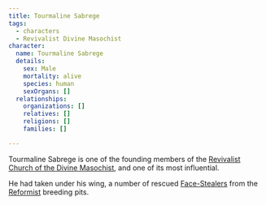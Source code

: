 ```yaml
---
title: Tourmaline Sabrege
tags:
  - characters
  - Revivalist Divine Masochist
character:
  name: Tourmaline Sabrege
  details:
    sex: Male
    mortality: alive
    species: human
    sexOrgans: []
  relationships:
    organizations: []
    relatives: []
    religions: []
    families: []

---
```


Tourmaline Sabrege is one of the founding members of the
[Revivalist Church of the Divine Masochist](/world/religions/divine-masochism/revivalist/),
and one of its most influential.

He had taken under his wing, a number of rescued
[Face-Stealers](/world/species/face-stealer/) from the
[Reformist](/world/religions/divine-masochism/reformist/) breeding pits.
